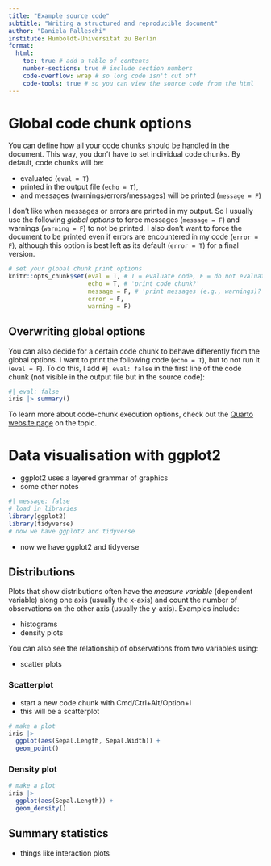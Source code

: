 ```yaml
---
title: "Example source code"
subtitle: "Writing a structured and reproducible document"
author: "Daniela Palleschi"
institute: Humboldt-Universität zu Berlin
format:
  html:
    toc: true # add a table of contents
    number-sections: true # include section numbers
    code-overflow: wrap # so long code isn't cut off
    code-tools: true # so you can view the source code from the html
---
```


# Global code chunk options

You can define how all your code chunks should be handled in the document. This way, you don't have to set individual code chunks. By default, code chunks will be:

- evaluated (`eval = T`)
- printed in the output file (`echo = T`), 
- and messages (warnings/errors/messages) will be printed (`message = F`)

I don't like when messages or errors are printed in my output. So I usually use the following *global options* to force messages (`message = F`) and warnings (`warning = F`) to not be printed. I also don't want to force the document to be printed even if errors are encountered in my code (`error = F`), although this option is best left as its default (`error = T`) for a final version.

```r
# set your global chunk print options
knitr::opts_chunk$set(eval = T, # T = evaluate code, F = do not evaluate code
                      echo = T, # 'print code chunk?'
                      message = F, # 'print messages (e.g., warnings)?'
                      error = F,
                      warning = F)
```

## Overwriting global options

You can also decide for a certain code chunk to behave differently from the global options. I want to print the following code (`echo = T`), but to not run it (`eval = F`). To do this, I add `#| eval: false` in the first line of the code chunk (not visible in the output file but in the source code):

```r
#| eval: false
iris |> summary()
```

To learn more about code-chunk execution options, check out the [Quarto website page](https://quarto.org/docs/computations/execution-options.html) on the topic.

# Data visualisation with ggplot2

- ggplot2 uses a layered grammar of graphics
- some other notes

```r
#| message: false
# load in libraries
library(ggplot2)
library(tidyverse)
# now we have ggplot2 and tidyverse
```

- now we have ggplot2 and tidyverse

## Distributions

Plots that show distributions often have the *measure variable* (dependent variable) along one axis (usually the x-axis) and count the number of observations on the other axis (usually the y-axis). Examples include:

- histograms
- density plots

You can also see the relationship of observations from two variables using:

- scatter plots

### Scatterplot

- start a new code chunk with Cmd/Ctrl+Alt/Option+I
- this will be a scatterplot

```r
# make a plot
iris |> 
  ggplot(aes(Sepal.Length, Sepal.Width)) +
  geom_point()
```

### Density plot

```r
# make a plot
iris |> 
  ggplot(aes(Sepal.Length)) +
  geom_density()
```

## Summary statistics

- things like interaction plots

